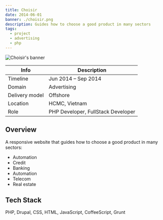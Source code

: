 ```yaml
---
title: Choisir
date: 2014-06-01
banner: ./choisir.png
description: Guides how to choose a good product in many sectors
tags:
  - project
  - advertising
  - php
---
```


![Choisir's banner](./choisir.png)

| Info           | Description                        |
| -------------- | ---------------------------------- |
| Timeline       | Jun 2014 – Sep 2014                |
| Domain         | Advertising                        |
| Delivery model | Offshore                           |
| Location       | HCMC, Vietnam                      |
| Role           | PHP Developer, FullStack Developer |

## Overview

A responsive website that guides how to choose a good product in many sectors:

- Automation
- Credit
- Banking
- Automation
- Telecom
- Real estate

## Tech Stack

PHP, Drupal, CSS, HTML, JavaScript, CoffeeScript, Grunt
